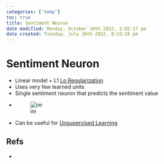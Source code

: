 ```yaml
---
categories: ['temp']
toc: true
title: Sentiment Neuron
date modified: Monday, October 10th 2022, 2:02:17 pm
date created: Tuesday, July 26th 2022, 8:33:15 pm
---
```


# Sentiment Neuron
- Linear model + L1 [Lp Regularization](Lp%20Regularization.qmd)
- Uses very few learned units
- Single sentiment neuron that predicts the sentiment value
- ![im](images/Pasted%20image%2020220425233333.png)
- Can be useful for [Unsupervised Learning](Unsupervised%20Learning.qmd)

## Refs
- [](https://openai.com/blog/unsupervised-sentiment-neuron/#methodology)



